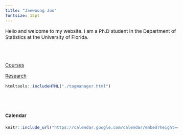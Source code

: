 ```yaml
---
title: "Jaewoong Joo"
fontsize: 15pt
---
```


<style type="text/css">

body, td {
   font-size: 15px;
}
pre {
  font-size: 15px
}
</style>


Hello and welcome to my website. I am a Ph.D student in the Department of Statistics at the University of Florida.

<br><br>




[Courses](./courses/index.html)

[Research](./researches/researches.html)



```r
htmltools::includeHTML("./tagmanager.html")
```

<br><br>

#### Calendar

```r
knitr::include_url("https://calendar.google.com/calendar/embed?height=400&wkst=1&bgcolor=%23ffffff&ctz=America%2FNew_York&src=amFld29vbmdqb29AZ21haWwuY29t&color=%23039BE5")
```


